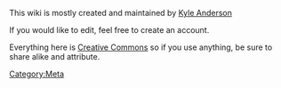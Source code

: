 This wiki is mostly created and maintained by [http://xkyle.com Kyle Anderson]

If you would like to edit, feel free to create an account.

Everything here is [[Kyle Anderson - Notebook - xKyle.com:Copyrights|Creative Commons]] so if you use anything, be sure to share alike and attribute.

[[Category:Meta]]